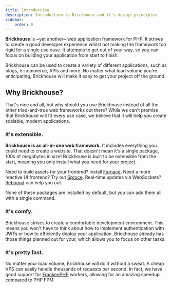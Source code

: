 ```yaml
---
title: Introduction
description: Introduction to Brickhouse and it's design principles
sidebar:
    order: 0
---
```


**Brickhouse** is ~yet another~ web application framework for PHP. It strives to create a good developer experience whilst not making the framework too rigid for a single use case. It attempts to get out of your way, so you can focus on building your application from start to finish.

Brickhouse can be used to create a variety of different applications, such as blogs, e-commerce, APIs and more. No matter what load volume you're anticipating, Brickhouse will make it easy to get your project off the ground.

## Why Brickhouse?

That's nice and all, but why should you use Brickhouse instead of all the other tried-and-true web frameworks out there? While we can't promise that Brickhouse will fit every use case, we believe that it will help you create scalable, modern applications.

### It's extensible.

**Brickhouse is an all-in-one web framework.** It includes everything you could need to create a website. That doesn't mean it's a single package, 100s of megabytes in size! Brickhouse is built to be extensible from the start, meaning you only install what you need for your project.

Need to build assets for your frontend? Install [Furnace](/packages/furnace). Need a more reactive UI frontend? Try out [Spruce](/packages/spruce). Real-time updates via WebSockets? [Rebound](/packages/rebound) can help you out.

None of these packages are installed by default, but you can add them all with a single command.

### It's comfy.

Brickhouse strives to create a comfortable development environment. This means you won't have to think about how to implement authentication with JWTs or how to efficiently deploy your application. Brickhouse already has those things planned out for your, which allows you to focus on other tasks.

### It's pretty fast.

No matter your load volume, Brickhouse will do it without a sweat. A cheap VPS can easily handle thousands of requests per second. In fact, we have good support for [FrankenPHP](http://frankenphp.dev) workers, allowing for an amazing speedup compared to PHP FPM.